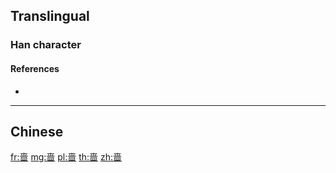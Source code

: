 {{character info/new}}
{{also|嗇}}
==Translingual==

===Han character===
{{Han char|rn=30|rad=口|as=08|sn=11|four=|canj=GCWR|ids=⿱⿻土丷回}}

====References====
* {{Han ref|kx=0196.261|hdz=10637.110|uh=556C|ud=21868}}

----

==Chinese==
{{zh-see|嗇}}

[[fr:啬]]
[[mg:啬]]
[[pl:啬]]
[[th:啬]]
[[zh:啬]]